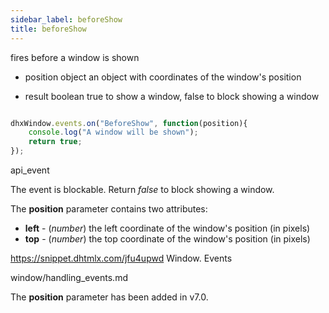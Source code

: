 ```yaml
---
sidebar_label: beforeShow
title: beforeShow
---
```



          


<Short>

fires before a window is shown


</Short>



- position  object      an object with coordinates of the window's position


- result		boolean			true to show a window, false to block showing a window

~~~js

dhxWindow.events.on("BeforeShow", function(position){
    console.log("A window will be shown");
    return true;
});


~~~
 api_event

<Descr>

The event is blockable. Return *false* to block showing a window.


The <strong>position</strong> parameter contains two attributes:

- <strong>left</strong> - (*number*)	the left coordinate of the window's position (in pixels)
- <strong>top</strong> - (*number*)	the top coordinate of the window's position (in pixels)


</Descr>


 https://snippet.dhtmlx.com/jfu4upwd	Window. Events

 window/handling_events.md

 
The <strong>position</strong> parameter has been added in v7.0.